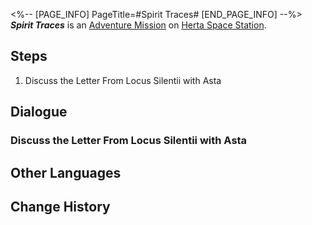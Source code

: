 <%-- [PAGE_INFO]
PageTitle=#Spirit Traces#
[END_PAGE_INFO] --%>
{{Stub|Dialogue.}}
{{Mission Infobox
|id            = 2000108
|title         = 
|image         = <!--Mission Spirit Traces.png-->
|type          = Adventure
|event_name    = 
|chapter       = 
|requirements  = 
* [[Adventure Mission]] ''[[Ever-Changing]]'' completed
* Reach [[Trailblaze Level]] 19
|summary       = After the Xenohydro escapes, you and Lamina continue the pursuit. After thwarting the Xenohydro's plan to replace you, Lamina tells you why she conspired with it.
|characters    = Asta; Trailblazer
|startLocation = [[Herta Space Station]] - [[Master Control Zone]]
|world         = Herta Space Station
|area          = Master Control Zone
|prev          = Ever-Changing
|next          = ???
|rewards       = Trailblaze EXP*250; Stellar Jade*40; Hertareum*50; Sparse Aether*12; Letter From Locus Silentii*1 { text = Letter From Locus Silentii }; Credit*12,000
}}
'''''Spirit Traces''''' is an [[Adventure Mission]] on [[Herta Space Station]].

==Steps==
# Discuss the Letter From Locus Silentii with Asta

<!--
==Gameplay Notes==

--><!--
==Trial Character==

-->
==Dialogue==
{{Stub Dialogue}}
===Discuss the Letter From Locus Silentii with Asta{{subst:void|<!--200010800-->}}===
{{Mission Description|type=adventure|location=Master Control Zone|Asta claims to have received a secret letter written by a Cryptologist From Locus Silentii, which not only revealed the whereabouts of the Xenohydro that had been missing for a long time but also tacitly implicates that someone in the space station has been covering up for the escaped Curio. The cautious lead researcher asks you to investigate.}}
{{Dialogue Start}}
:{{tx}}
{{Dialogue End}}

==Other Languages==
{{Other Languages
|en   = Spirit Traces
|zhs  = 魈魅寻踪
|zht  = 魈魅尋蹤
|ja   = 魑魅魍魎はいずこ
|ko   = 도깨비 추적
|es   = La búsqueda de la Xenocriatura
|fr   = Sur les traces d'un esprit
|ru   = Искатели духов
|th   = เฟ้นหาวิญญาณ
|vi   = Tìm Kiếm Linh Hồn
|de   = Geistspuren
|id   = Pengejaran Roh
|pt   = Rastros de Espírito
}}

==Change History==
{{Change History|1.0}}
